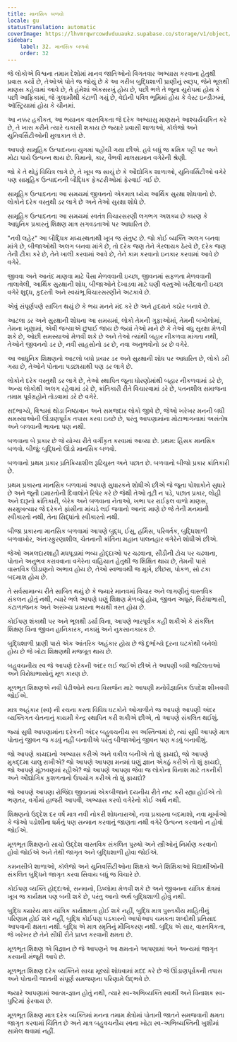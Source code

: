 ```yaml
---
title: માનસિક બળવો
locale: gu
statusTranslation: automatic
coverImage: https://lhvmrqwrcowdvduuaukz.supabase.co/storage/v1/object/public/strapi-uploads/small_cover-educacion-fundamental.webp-2d51a7828a2b1309555be27f7e2a61a0.webp
sidebar:
    label: 32. માનસિક બળવો
    order: 32
---
```

જે લોકોએ વિશ્વના તમામ દેશોમાં માનવ જાતિઓનો વિગતવાર અભ્યાસ કરવાના હેતુથી પ્રવાસ કર્યો છે, તેઓએ પોતે જ જોયું છે કે આ ગરીબ બુદ્ધિશાળી પ્રાણીનું સ્વરૂપ, જેને ભૂલથી માણસ કહેવામાં આવે છે, તે હંમેશાં એકસરખું હોય છે, પછી ભલે તે જૂના યુરોપમાં હોય કે પછી આફ્રિકામાં, જે ગુલામીથી કંટાળી ગયું છે, વેદોની પવિત્ર ભૂમિમાં હોય કે વેસ્ટ ઇન્ડીઝમાં, ઑસ્ટ્રિયામાં હોય કે ચીનમાં.

આ નક્કર હકીકત, આ ભયાનક વાસ્તવિકતા જે દરેક અભ્યાસુ માણસને આશ્ચર્યચકિત કરે છે, તે ખાસ કરીને ત્યારે ચકાસી શકાય છે જ્યારે પ્રવાસી શાળાઓ, કૉલેજો અને યુનિવર્સિટીઓની મુલાકાત લે છે.

આપણે સામૂહિક ઉત્પાદનના યુગમાં પહોંચી ગયા છીએ. હવે બધું જ ક્રમિક પટ્ટી પર અને મોટા પાયે ઉત્પન્ન થાય છે. વિમાનો, કાર, વૈભવી માલસામાન વગેરેની શ્રેણી.

જો કે તે થોડું વિચિત્ર લાગે છે, તે ખૂબ જ સાચું છે કે ઔદ્યોગિક શાળાઓ, યુનિવર્સિટીઓ વગેરે પણ સામૂહિક ઉત્પાદનની બૌદ્ધિક ફેક્ટરીઓમાં ફેરવાઈ ગઈ છે.

સામૂહિક ઉત્પાદનના આ સમયમાં જીવનનો એકમાત્ર ધ્યેય આર્થિક સુરક્ષા શોધવાનો છે. લોકોને દરેક વસ્તુથી ડર લાગે છે અને તેઓ સુરક્ષા શોધે છે.

સામૂહિક ઉત્પાદનના આ સમયમાં સ્વતંત્ર વિચારસરણી લગભગ અશક્ય છે કારણ કે આધુનિક પ્રકારનું શિક્ષણ માત્ર સગવડતાઓ પર આધારિત છે.

"નવી લહેર" આ બૌદ્ધિક મધ્યસ્થતાથી ખૂબ જ સંતુષ્ટ છે. જો કોઈ વ્યક્તિ અલગ બનવા માંગે છે, બીજાઓથી અલગ બનવા માંગે છે, તો દરેક જણ તેને ગેરલાયક ઠેરવે છે, દરેક જણ તેની ટીકા કરે છે, તેને ખાલી કરવામાં આવે છે, તેને કામ કરવાનો ઇનકાર કરવામાં આવે છે વગેરે.

જીવવા અને આનંદ માણવા માટે પૈસા મેળવવાની ઇચ્છા, જીવનમાં સફળતા મેળવવાની તાલાવેલી, આર્થિક સુરક્ષાની શોધ, બીજાઓને દેખાડવા માટે ઘણી વસ્તુઓ ખરીદવાની ઇચ્છા વગેરે શુદ્ધ, કુદરતી અને સ્વયંભૂ વિચારસરણીને અટકાવે છે.

એવું સંપૂર્ણપણે સાબિત થયું છે કે ભય મનને મંદ કરે છે અને હૃદયને કઠોર બનાવે છે.

આટલા ડર અને સુરક્ષાની શોધના આ સમયમાં, લોકો તેમની ગુફાઓમાં, તેમની બખોલોમાં, તેમના ખૂણામાં, એવી જગ્યાએ છુપાઈ જાય છે જ્યાં તેઓ માને છે કે તેઓ વધુ સુરક્ષા મેળવી શકે છે, ઓછી સમસ્યાઓ મેળવી શકે છે અને તેઓ ત્યાંથી બહાર નીકળવા માંગતા નથી, તેઓને જીવનનો ડર છે, નવી સાહસોનો ડર છે, નવા અનુભવોનો ડર છે વગેરે.

આ આધુનિક શિક્ષણનો આટલો બધો પ્રચાર ડર અને સુરક્ષાની શોધ પર આધારિત છે, લોકો ડરી ગયા છે, તેઓને પોતાના પડછાયાથી પણ ડર લાગે છે.

લોકોને દરેક વસ્તુથી ડર લાગે છે, તેઓ સ્થાપિત જૂના ધોરણોમાંથી બહાર નીકળવામાં ડરે છે, અન્ય લોકોથી અલગ રહેવામાં ડરે છે, ક્રાંતિકારી રીતે વિચારવામાં ડરે છે, પતનશીલ સમાજના તમામ પૂર્વગ્રહોને તોડવામાં ડરે છે વગેરે.

સદભાગ્યે, વિશ્વમાં થોડા નિષ્ઠાવાન અને સમજદાર લોકો જીવે છે, જેઓ ખરેખર મનની બધી સમસ્યાઓની ઊંડાણપૂર્વક તપાસ કરવા ઇચ્છે છે, પરંતુ આપણામાંના મોટાભાગનામાં અસંતોષ અને બળવાની ભાવના પણ નથી.

બળવાના બે પ્રકાર છે જે યોગ્ય રીતે વર્ગીકૃત કરવામાં આવ્યા છે. પ્રથમ: હિંસક માનસિક બળવો. બીજું: બુદ્ધિનો ઊંડો માનસિક બળવો.

બળવાનો પ્રથમ પ્રકાર પ્રતિક્રિયાશીલ રૂઢિચુસ્ત અને પછાત છે. બળવાનો બીજો પ્રકાર ક્રાંતિકારી છે.

પ્રથમ પ્રકારના માનસિક બળવામાં આપણે સુધારકને શોધીએ છીએ જે જૂના પોશાકોને સુધારે છે અને જૂની ઇમારતોની દિવાલોને રિપેર કરે છે જેથી તેઓ તૂટી ન પડે, પછાત પ્રકાર, લોહી અને દારૂનો ક્રાંતિકારી, બેરેક અને બળવાના નેતાઓ, ખભા પર રાઈફલ વાળો માણસ, સરમુખત્યાર જે દરેકને ફાંસીના માંચડે લઈ જવાનો આનંદ માણે છે જે તેની મનમાની સ્વીકારતો નથી, તેના સિદ્ધાંતો સ્વીકારતો નથી.

બીજા પ્રકારના માનસિક બળવામાં આપણે બુદ્ધ, ઈસુ, હર્મિસ, પરિવર્તક, બુદ્ધિશાળી બળવાખોર, અંતઃસ્ફુરણાશીલ, ચેતનાની ક્રાંતિના મહાન પાલનહાર વગેરેને શોધીએ છીએ.

જેઓ અમલદારશાહી મધપૂડામાં ભવ્ય હોદ્દાઓ પર ચઢવાના, સીડીની ટોચ પર ચઢવાના, પોતાને અનુભવ કરાવવાના વગેરેના વાહિયાત હેતુથી જ શિક્ષિત થાય છે, તેમની પાસે વાસ્તવિક ઊંડાણનો અભાવ હોય છે, તેઓ સ્વભાવથી જ મૂર્ખ, છીછરા, પોકળ, સો ટકા બદમાશ હોય છે.

તે સર્વસામાન્ય રીતે સાબિત થયું છે કે જ્યારે માનવમાં વિચાર અને લાગણીનું વાસ્તવિક સંકલન હોતું નથી, ત્યારે ભલે આપણે ઘણું શિક્ષણ મેળવ્યું હોય, જીવન અધૂરું, વિરોધાભાસી, કંટાળાજનક અને અસંખ્ય પ્રકારના ભયથી ત્રસ્ત હોય છે.

કોઈપણ શંકાથી પર અને ભૂલથી ડર્યા વિના, આપણે ભારપૂર્વક કહી શકીએ કે સંકલિત શિક્ષણ વિના જીવન હાનિકારક, નકામું અને નુકસાનકારક છે.

બુદ્ધિશાળી પ્રાણી પાસે એક આંતરિક અહંકાર હોય છે જે દુર્ભાગ્યે દૂરના ઘટકોથી બનેલો હોય છે જે ખોટા શિક્ષણથી મજબૂત થાય છે.

બહુવચનીય સ્વ જે આપણે દરેકની અંદર લઈ જઈએ છીએ તે આપણી બધી જટિલતાઓ અને વિરોધાભાસોનું મૂળ કારણ છે.

મૂળભૂત શિક્ષણએ નવી પેઢીઓને સ્વના વિસર્જન માટે આપણી મનોવૈજ્ઞાનિક ઉપદેશ શીખવવી જોઈએ.

માત્ર અહંકાર (સ્વ) ની રચના કરતા વિવિધ ઘટકોને ઓગાળીને જ આપણે આપણી અંદર વ્યક્તિગત ચેતનાનું કાયમી કેન્દ્ર સ્થાપિત કરી શકીએ છીએ, તો આપણે સંકલિત થઈશું.

જ્યાં સુધી આપણામાંના દરેકની અંદર બહુવચનીય સ્વ અસ્તિત્વમાં છે, ત્યાં સુધી આપણે માત્ર પોતાનું જીવન જ કડવું નહીં બનાવીએ પરંતુ બીજાઓનું જીવન પણ કડવું બનાવીશું.

જો આપણે કાયદાનો અભ્યાસ કરીએ અને વકીલ બનીએ તો શું ફાયદો, જો આપણે મુકદ્દમા ચાલુ રાખીએ? જો આપણે આપણા મનમાં ઘણું જ્ઞાન એકઠું કરીએ તો શું ફાયદો, જો આપણે મૂંઝવણમાં રહીએ? જો આપણે આપણા જેવા જ લોકોના વિનાશ માટે તકનીકી અને ઔદ્યોગિક કુશળતાનો ઉપયોગ કરીએ તો શું ફાયદો?

જો આપણે આપણા રોજિંદા જીવનમાં એકબીજાને દયનીય રીતે નષ્ટ કરી રહ્યા હોઈએ તો ભણતર, વર્ગોમાં હાજરી આપવી, અભ્યાસ કરવો વગેરેનો કોઈ અર્થ નથી.

શિક્ષણનો ઉદ્દેશ દર વર્ષે માત્ર નવી નોકરી શોધનારાઓ, નવા પ્રકારના બદમાશો, નવા મૂર્ખાઓ કે જેઓ પડોશીના ધર્મનું પણ સન્માન કરવાનું જાણતા નથી વગેરે ઉત્પન્ન કરવાનો ન હોવો જોઈએ.

મૂળભૂત શિક્ષણનો સાચો ઉદ્દેશ વાસ્તવિક સંકલિત પુરુષો અને સ્ત્રીઓનું નિર્માણ કરવાનો હોવો જોઈએ અને તેથી જાગૃત અને બુદ્ધિશાળી હોવા જોઈએ.

કમનસીબે શાળાઓ, કૉલેજો અને યુનિવર્સિટીઓના શિક્ષકો અને શિક્ષિકાઓ વિદ્યાર્થીઓની સંકલિત બુદ્ધિને જાગૃત કરવા સિવાય બધું જ વિચારે છે.

કોઈપણ વ્યક્તિ હોદ્દાઓ, સન્માનો, ડિપ્લોમા મેળવી શકે છે અને જીવનના યાંત્રિક ક્ષેત્રમાં ખૂબ જ કાર્યક્ષમ પણ બની શકે છે, પરંતુ આનો અર્થ બુદ્ધિશાળી હોવું નથી.

બુદ્ધિ ક્યારેય માત્ર યાંત્રિક કાર્યક્ષમતા હોઈ શકે નહીં, બુદ્ધિ માત્ર પુસ્તકીય માહિતીનું પરિણામ હોઈ શકે નહીં, બુદ્ધિ કોઈપણ પડકારનો આપોઆપ ચમકતા શબ્દોથી પ્રતિસાદ આપવાની ક્ષમતા નથી. બુદ્ધિ એ માત્ર સ્મૃતિનું મૌખિકરણ નથી. બુદ્ધિ એ સાર, વાસ્તવિકતા, જે ખરેખર છે તેને સીધી રીતે પ્રાપ્ત કરવાની ક્ષમતા છે.

મૂળભૂત શિક્ષણ એ વિજ્ઞાન છે જે આપણને આ ક્ષમતાને આપણામાં અને અન્યમાં જાગૃત કરવાની મંજૂરી આપે છે.

મૂળભૂત શિક્ષણ દરેક વ્યક્તિને સાચા મૂલ્યો શોધવામાં મદદ કરે છે જે ઊંડાણપૂર્વકની તપાસ અને પોતાની જાતની સંપૂર્ણ સમજણના પરિણામે ઉદ્ભવે છે.

જ્યારે આપણામાં આત્મ-જ્ઞાન હોતું નથી, ત્યારે સ્વ-અભિવ્યક્તિ સ્વાર્થી અને વિનાશક સ્વ-પુષ્ટિમાં ફેરવાય છે.

મૂળભૂત શિક્ષણ માત્ર દરેક વ્યક્તિમાં મનના તમામ ક્ષેત્રોમાં પોતાની જાતને સમજવાની ક્ષમતા જાગૃત કરવામાં ચિંતિત છે અને માત્ર બહુવચનીય સ્વના ખોટા સ્વ-અભિવ્યક્તિની ખુશીમાં સામેલ થવામાં નહીં.

